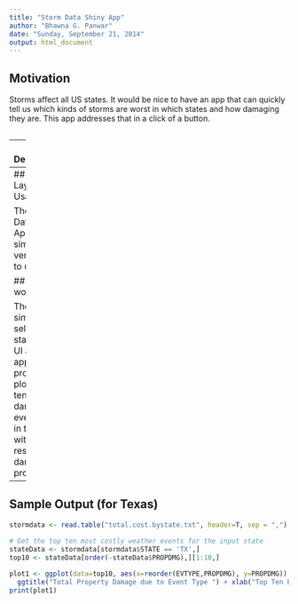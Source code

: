 ```yaml
---
title: "Storm Data Shiny App"
author: "Bhawna G. Panwar"
date: "Sunday, September 21, 2014"
output: html_document
---
```


## Motivation

Storms affect all US states. It would be nice to have an app that can quickly tell us which kinds of storms are worst in which states and how damaging they are.  This app addresses that in a click of a button.

```r

```

---
## Description

This storm data app provides an interactive and easy way to plot the most damaging weather events in the USA by state.  It is derived from the NOAA historical storm events database.

## Target Audience

Anyone who is curious about storm impacts in various states, plus governments who want to prepare for the most impactful events.

```r

```
---
## App Layout and Usage

The Storm Data Shiny App is simple and very easy to use.

## How it works

The user simply selects the state in the UI and the app provides a plot of the ten most damaging event types in that state with their respective damage to property.

---
## Sample Output (for Texas)

```r
stormdata <- read.table("total.cost.bystate.txt", header=T, sep = ",")

# Get the top ten most costly weather events for the input state
stateData <- stormdata[stormdata$STATE == 'TX',]
top10 <- stateData[order(-stateData$PROPDMG),][1:10,]
    
plot1 <- ggplot(data=top10, aes(x=reorder(EVTYPE,PROPDMG), y=PROPDMG)) + geom_bar(stat="identity",color="cyan") + coord_flip() + 
  ggtitle("Total Property Damage due to Event Type ") + xlab("Top Ten Event Type") + ylab("Cost amount in Dollars")
print(plot1)
```
